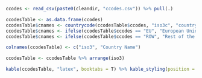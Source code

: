 ```r

ccodes <- read_csv(paste0(cleandir, "ccodes.csv")) %>% pull(.)

ccodesTable <- as.data.frame(ccodes)
ccodesTable$cnames <- countrycode(ccodesTable$ccodes, "iso3c", "country.name")
ccodesTable$cnames <- ifelse(ccodesTable$ccodes == "EU", "European Union", ccodesTable$cnames)
ccodesTable$cnames <- ifelse(ccodesTable$ccodes == "ROW", "Rest of the World", ccodesTable$cnames)

colnames(ccodesTable) <- c("iso3", "Country Name")

ccodesTable <- ccodesTable %>% arrange(iso3)

kable(ccodesTable, "latex", booktabs = T) %>% kable_styling(position = "center")

```
